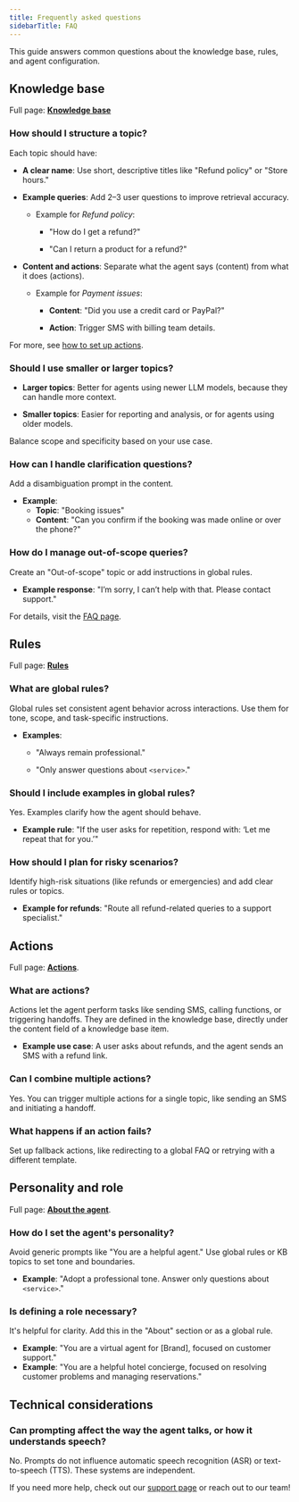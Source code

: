 ```yaml
---
title: Frequently asked questions
sidebarTitle: FAQ
---
```


This guide answers common questions about the knowledge base, rules, and agent configuration.

## Knowledge base

Full page: [**Knowledge base**](/knowledge-base/introduction)

### How should I structure a topic?

Each topic should have:

* **A clear name**: Use short, descriptive titles like "Refund policy" or "Store hours."

* **Example queries**: Add 2–3 user questions to improve retrieval accuracy.

  * Example for *Refund policy*:

    * "How do I get a refund?"

    * "Can I return a product for a refund?"

* **Content and actions**: Separate what the agent says (content) from what it does (actions).

  * Example for *Payment issues*:

    * **Content**: "Did you use a credit card or PayPal?"

    * **Action**: Trigger SMS with billing team details.

For more, see [how to set up actions](/knowledge-base/how-to-setup-action/introduction).

### Should I use smaller or larger topics?

* **Larger topics**: Better for agents using newer LLM models, because they can handle more context.

* **Smaller topics**: Easier for reporting and analysis, or for agents using older models.

Balance scope and specificity based on your use case.

### How can I handle clarification questions?

Add a disambiguation prompt in the content.
* **Example**:
  * **Topic**: "Booking issues"
  * **Content**: "Can you confirm if the booking was made online or over the phone?"

### How do I manage out-of-scope queries?

Create an "Out-of-scope" topic or add instructions in global rules.
* **Example response**: "I’m sorry, I can’t help with that. Please contact support."

For details, visit the [FAQ page](/troubleshoot/faq).

## Rules

Full page: [**Rules**](/agent-settings/rules)

### What are global rules?

Global rules set consistent agent behavior across interactions. Use them for tone, scope, and task-specific instructions.
* **Examples**:

    * "Always remain professional."

    * "Only answer questions about `<service>`."

### Should I include examples in global rules?

Yes. Examples clarify how the agent should behave.
* **Example rule**:
"If the user asks for repetition, respond with: ‘Let me repeat that for you.’"

### How should I plan for risky scenarios?

Identify high-risk situations (like refunds or emergencies) and add clear rules or topics.
* **Example for refunds**:
"Route all refund-related queries to a support specialist."

## Actions

Full page: [**Actions**](/knowledge-base/how-to-setup-action/introduction).

### What are actions?

Actions let the agent perform tasks like sending SMS, calling functions, or triggering handoffs. They are defined in the knowledge base, directly under the content field of a knowledge base item.
* **Example use case**:
A user asks about refunds, and the agent sends an SMS with a refund link.

### Can I combine multiple actions?

Yes. You can trigger multiple actions for a single topic, like sending an SMS and initiating a handoff.

### What happens if an action fails?

Set up fallback actions, like redirecting to a global FAQ or retrying with a different template.

## Personality and role

Full page: [**About the agent**](/agent-settings/about).

### How do I set the agent's personality?

Avoid generic prompts like "You are a helpful agent." Use global rules or KB topics to set tone and boundaries.
* **Example**: "Adopt a professional tone. Answer only questions about `<service>`."

### Is defining a role necessary?

It's helpful for clarity. Add this in the "About" section or as a global rule.
* **Example**: "You are a virtual agent for \[Brand], focused on customer support."
* **Example**: "You are a helpful hotel concierge, focused on resolving customer problems and managing reservations."

## Technical considerations

### Can prompting affect the way the agent talks, or how it understands speech?

No. Prompts do not influence automatic speech recognition (ASR) or text-to-speech (TTS). These systems are independent.

If you need more help, check out our [support page](/troubleshoot/support-guide) or reach out to our team!
